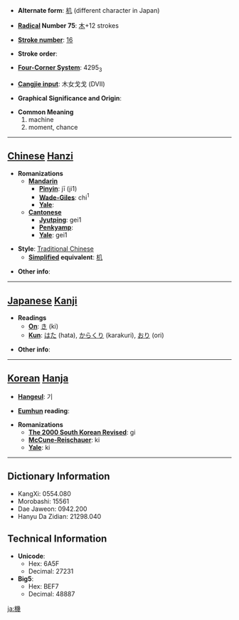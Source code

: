 * '''Alternate form''': [[机]] (different character in Japan)

* '''[[Wiktionary:Chinese radical index| Radical]] Number 75''': [[Wiktionary:Chinese radical index 木|木]]+12 strokes

* '''[[Wiktionary:Chinese total strokes index|Stroke number]]''': [[Wiktionary:Chinese total strokes index 16|16]]

* '''Stroke order''': 

* '''[[Wiktionary:Chinese four corner index|Four-Corner System]]''': 4295<sub>3</sub>

* '''[[Wiktionary:Chinese Cangjie index|Cangjie input]]''': 木女戈戈 (DVII)

* '''Graphical Significance and Origin''': 

* '''Common Meaning'''
*#machine
*# moment, chance


----

== [[Chinese]] [[Hanzi]] ==

* '''Romanizations'''
** '''[[Mandarin]]'''
*** '''[[Pinyin]]''': jī (ji1)
*** '''[[Wade-Giles]]''': chi<sup>1</sup>
*** '''[[Yale]]''': 
** '''[[Cantonese]]'''
*** '''[[Jyutping]]''': gei1
*** '''[[Penkyamp]]''': 
*** '''[[Yale]]''': gei1

* '''Style''': [[Traditional Chinese]] 
** '''[[Simplified Chinese|Simplified]] equivalent''': [[机]]

* '''Other info''': 

----

== [[Japanese]] [[Kanji]] ==

* '''Readings'''
** '''[[On]]''': [[き]] (ki)
** '''[[Kun]]''': [[はた]] (hata), [[からくり]] (karakuri), [[おり]] (ori)

* '''Other info''':  

----

== [[Korean]] [[Hanja]] ==

* '''[[Hangeul]]''': 기

* '''[[Eumhun]] reading''': 

* '''Romanizations'''
** '''[[The 2000 South Korean Revised Romanization|The 2000 South Korean Revised]]''': gi
** '''[[McCune-Reischauer]]''': ki
** '''[[Yale]]''': ki

----

== Dictionary Information ==

* KangXi: 0554.080
* Morobashi: 15561
* Dae Jaweon: 0942.200
* Hanyu Da Zidian: 21298.040

== Technical Information ==

* '''Unicode''':
** Hex: 6A5F
** Decimal: 27231
* '''Big5''':
** Hex: BEF7
** Decimal: 48887

[[ja:機]]